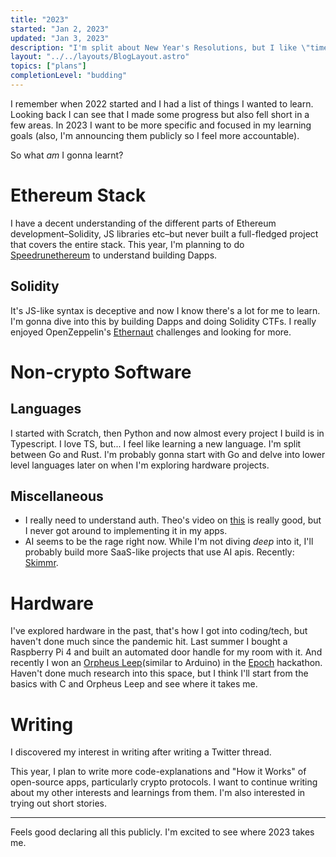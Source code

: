 ```yaml
---
title: "2023"
started: "Jan 2, 2023"
updated: "Jan 3, 2023"
description: "I'm split about New Year's Resolutions, but I like \"time reset\" they bring."
layout: "../../layouts/BlogLayout.astro"
topics: ["plans"]
completionLevel: "budding"
---
```


I remember when 2022 started and I had a list of things I wanted to learn. Looking back I can see that I made some progress but also fell short in a few areas. In 2023 I want to be more specific and focused in my learning goals (also, I'm announcing them publicly so I feel more accountable).

So what _am_ I gonna learnt?

# Ethereum Stack
I have a decent understanding of the different parts of Ethereum development–Solidity, JS libraries etc–but never built a full-fledged project that covers the entire stack. This year, I'm planning to do [Speedrunethereum](https://speedrunethereum.com/) to understand building Dapps.

## Solidity
It's JS-like syntax is deceptive and now I know there's a lot for me to learn. I'm gonna dive into this by building Dapps and doing Solidity CTFs. I really enjoyed OpenZeppelin's [Ethernaut](https://ethernaut.openzeppelin.com/) challenges and looking for more.

# Non-crypto Software
## Languages
I started with Scratch, then Python and now almost every project I build is in Typescript. I love TS, but... I feel like learning a new language. I'm split between Go and Rust. I'm probably gonna start with Go and delve into lower level languages later on when I'm exploring hardware projects.

## Miscellaneous
- I really need to understand auth. Theo's video on [this](https://www.youtube.com/watch?v=h6wBYWWdyYQ) is really good, but I never got around to implementing it in my apps.
- AI seems to be the rage right now. While I'm not diving _deep_ into it, I'll probably build more SaaS-like projects that use AI apis. Recently: [Skimmr](https://skimmr.xyz).

# Hardware
I've explored hardware in the past, that's how I got into coding/tech, but haven't done much since the pandemic hit. Last summer I bought a Raspberry Pi 4 and built an automated door handle for my room with it. And recently I won an [Orpheus Leep](https://leap-site.hackclub.dev/)(similar to Arduino) in the [Epoch](https://epoch.hackclub.com/) hackathon. Haven't done much research into this space, but I think I'll start from the basics with C and Orpheus Leep and see where it takes me.

# Writing
I discovered my interest in writing after writing a Twitter thread.

This year, I plan to write more code-explanations and "How it Works" of open-source apps, particularly crypto protocols. I want to continue writing about my other interests and learnings from them. I'm also interested in trying out short stories.

---

Feels good declaring all this publicly. I'm excited to see where 2023 takes me.
